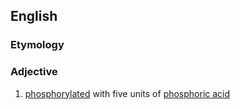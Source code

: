 ==English==

===Etymology===
{{prefix|en|penta|phosphorylated}}

===Adjective===
{{en-adj|-}}

# {{lb|en|biochemistry}} [[phosphorylated]] with five units of [[phosphoric acid]]